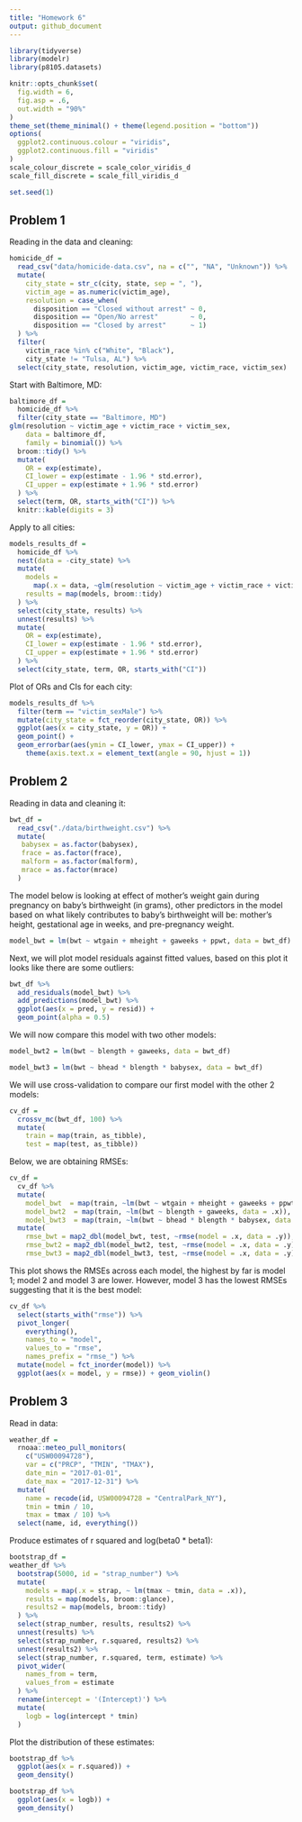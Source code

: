 ```yaml
---
title: "Homework 6"
output: github_document
---
```


```r

library(tidyverse)
library(modelr)
library(p8105.datasets)

knitr::opts_chunk$set(
  fig.width = 6,
  fig.asp = .6,
  out.width = "90%"
)
theme_set(theme_minimal() + theme(legend.position = "bottom"))
options(
  ggplot2.continuous.colour = "viridis",
  ggplot2.continuous.fill = "viridis"
)
scale_colour_discrete = scale_color_viridis_d
scale_fill_discrete = scale_fill_viridis_d

set.seed(1)
```

## Problem 1

Reading in the data and cleaning:

```r
homicide_df = 
  read_csv("data/homicide-data.csv", na = c("", "NA", "Unknown")) %>% 
  mutate(
    city_state = str_c(city, state, sep = ", "),
    victim_age = as.numeric(victim_age),
    resolution = case_when(
      disposition == "Closed without arrest" ~ 0,
      disposition == "Open/No arrest"        ~ 0,
      disposition == "Closed by arrest"      ~ 1)
  ) %>% 
  filter(
    victim_race %in% c("White", "Black"),
    city_state != "Tulsa, AL") %>% 
  select(city_state, resolution, victim_age, victim_race, victim_sex)
```


Start with Baltimore, MD:

```r
baltimore_df =
  homicide_df %>% 
  filter(city_state == "Baltimore, MD")
glm(resolution ~ victim_age + victim_race + victim_sex, 
    data = baltimore_df,
    family = binomial()) %>% 
  broom::tidy() %>% 
  mutate(
    OR = exp(estimate),
    CI_lower = exp(estimate - 1.96 * std.error),
    CI_upper = exp(estimate + 1.96 * std.error)
  ) %>% 
  select(term, OR, starts_with("CI")) %>% 
  knitr::kable(digits = 3)
```


Apply to all cities:

```r
models_results_df = 
  homicide_df %>% 
  nest(data = -city_state) %>% 
  mutate(
    models = 
      map(.x = data, ~glm(resolution ~ victim_age + victim_race + victim_sex, data = .x, family = binomial())),
    results = map(models, broom::tidy)
  ) %>% 
  select(city_state, results) %>% 
  unnest(results) %>% 
  mutate(
    OR = exp(estimate),
    CI_lower = exp(estimate - 1.96 * std.error),
    CI_upper = exp(estimate + 1.96 * std.error)
  ) %>% 
  select(city_state, term, OR, starts_with("CI")) 
```

Plot of ORs and CIs for each city:

```r
models_results_df %>% 
  filter(term == "victim_sexMale") %>% 
  mutate(city_state = fct_reorder(city_state, OR)) %>% 
  ggplot(aes(x = city_state, y = OR)) + 
  geom_point() + 
  geom_errorbar(aes(ymin = CI_lower, ymax = CI_upper)) + 
    theme(axis.text.x = element_text(angle = 90, hjust = 1))
```

## Problem 2

Reading in data and cleaning it:

```r
bwt_df = 
  read_csv("./data/birthweight.csv") %>%
  mutate(
   babysex = as.factor(babysex),
   frace = as.factor(frace),
   malform = as.factor(malform),
   mrace = as.factor(mrace)
  )
```

The model below is looking at effect of mother's weight gain during pregnancy on baby's birthweight (in grams), other predictors in the model based on what likely contributes to baby's birthweight  will be: mother's height, gestational age in weeks, and pre-pregnancy weight.

```r
model_bwt = lm(bwt ~ wtgain + mheight + gaweeks + ppwt, data = bwt_df)
```

Next, we will plot model residuals against fitted values, based on this plot it looks like there are some outliers:

```r
bwt_df %>% 
  add_residuals(model_bwt) %>% 
  add_predictions(model_bwt) %>% 
  ggplot(aes(x = pred, y = resid)) +
  geom_point(alpha = 0.5)
```

We will now compare this model with two other models:

```r
model_bwt2 = lm(bwt ~ blength + gaweeks, data = bwt_df)

model_bwt3 = lm(bwt ~ bhead * blength * babysex, data = bwt_df)
```

We will use cross-validation to compare our first model with the other 2 models:

```r
cv_df =
  crossv_mc(bwt_df, 100) %>% 
  mutate(
    train = map(train, as_tibble),
    test = map(test, as_tibble))
```

Below, we are obtaining RMSEs:

```r
cv_df = 
  cv_df %>% 
  mutate(
    model_bwt  = map(train, ~lm(bwt ~ wtgain + mheight + gaweeks + ppwt, data = .x)),
    model_bwt2  = map(train, ~lm(bwt ~ blength + gaweeks, data = .x)),
    model_bwt3  = map(train, ~lm(bwt ~ bhead * blength * babysex, data = .x))) %>% 
  mutate(
    rmse_bwt = map2_dbl(model_bwt, test, ~rmse(model = .x, data = .y)),
    rmse_bwt2 = map2_dbl(model_bwt2, test, ~rmse(model = .x, data = .y)),
    rmse_bwt3 = map2_dbl(model_bwt3, test, ~rmse(model = .x, data = .y)))
```

This plot shows the RMSEs across each model, the highest by far is model 1; model 2 and model 3 are lower. However, model 3 has the lowest RMSEs suggesting that it is the best model:
```r
cv_df %>% 
  select(starts_with("rmse")) %>% 
  pivot_longer(
    everything(),
    names_to = "model", 
    values_to = "rmse",
    names_prefix = "rmse_") %>% 
  mutate(model = fct_inorder(model)) %>% 
  ggplot(aes(x = model, y = rmse)) + geom_violin()
```

## Problem 3

Read in data:

```r
weather_df = 
  rnoaa::meteo_pull_monitors(
    c("USW00094728"),
    var = c("PRCP", "TMIN", "TMAX"), 
    date_min = "2017-01-01",
    date_max = "2017-12-31") %>%
  mutate(
    name = recode(id, USW00094728 = "CentralPark_NY"),
    tmin = tmin / 10,
    tmax = tmax / 10) %>%
  select(name, id, everything())
```

Produce estimates of r squared and log(beta0 * beta1):

```r
bootstrap_df =
weather_df %>% 
  bootstrap(5000, id = "strap_number") %>% 
  mutate(
    models = map(.x = strap, ~ lm(tmax ~ tmin, data = .x)),
    results = map(models, broom::glance),
    results2 = map(models, broom::tidy)
  ) %>% 
  select(strap_number, results, results2) %>% 
  unnest(results) %>% 
  select(strap_number, r.squared, results2) %>% 
  unnest(results2) %>% 
  select(strap_number, r.squared, term, estimate) %>% 
  pivot_wider(
    names_from = term,
    values_from = estimate
  ) %>% 
  rename(intercept = '(Intercept)') %>% 
  mutate(
    logb = log(intercept * tmin)
  )
```

Plot the distribution of these estimates:

```r
bootstrap_df %>% 
  ggplot(aes(x = r.squared)) +
  geom_density()

bootstrap_df %>% 
  ggplot(aes(x = logb)) +
  geom_density()
```


















